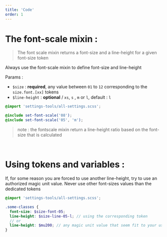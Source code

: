 ```yaml
---
title: 'Code'
order: 1
---
```


# The font-scale mixin :

> The font scale mixin returns a font-size and a line-height for a given font-size token

<HintItem>
   Always use the font-scale mixin to define font-size and line-height
</HintItem>

Params :

- `$size` : **required**, any value between `01` to `12` corresponding to the `size.font.[xx]` tokens
- `$line-height` : **optional** / `xs`, `s` , `m` or `l`, default : `l`

```scss
@import 'settings-tools/all-settings.scss';

@include set-font-scale('08');
@include set-font-scale('05', 'm');
```

> note : the fontscale mixin return a line-height ratio based on the font-size that is calculated

<br />

# Using tokens and variables :

<HintItem>
   If, for some reason you are forced to use another line-height, try to use an authorized magic unit value.
</HintItem>
<HintItem dont>
   Never use other font-sizes values than the dedicated tokens
</HintItem>

```scss
@import 'settings-tools/all-settings.scss';

.some-classes {
  font-size: $size-font-05;
  line-height: $size-line-05-l; // using the corresponding token
  // or
  line-height: $mu200; // any magic unit value that seem fit to your use-case
}
```
